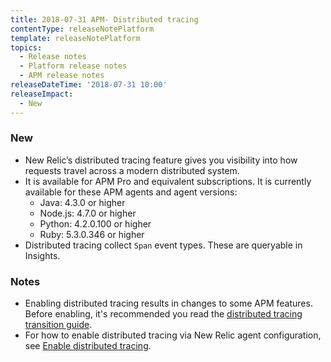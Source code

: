 ```yaml
---
title: 2018-07-31 APM- Distributed tracing
contentType: releaseNotePlatform
template: releaseNotePlatform
topics:
  - Release notes
  - Platform release notes
  - APM release notes
releaseDateTime: '2018-07-31 10:00'
releaseImpact:
  - New
---
```


### New

* New Relic’s distributed tracing feature gives you visibility into how requests travel across a modern distributed system.
* It is available for APM Pro and equivalent subscriptions. It is currently available for these APM agents and agent versions:
  * Java: 4.3.0 or higher
  * Node.js: 4.7.0 or higher
  * Python: 4.2.0.100 or higher
  * Ruby: 5.3.0.346 or higher
* Distributed tracing collect `Span` event types. These are queryable in Insights.

### Notes

* Enabling distributed tracing results in changes to some APM features. Before enabling, it's recommended you read the [distributed tracing transition guide](/docs/transition-guide-distributed-tracing#rollout).
* For how to enable distributed tracing via New Relic agent configuration, see [Enable distributed tracing](/docs/enable-distributed-tracing).
